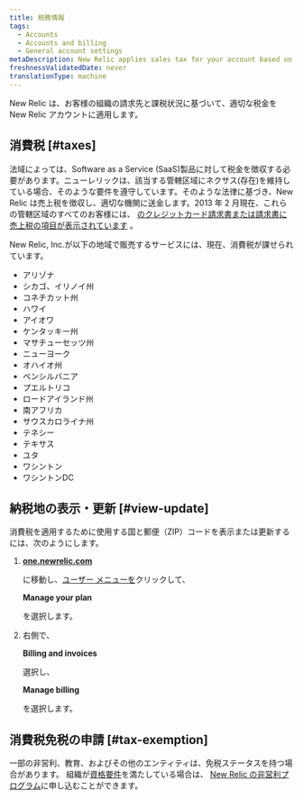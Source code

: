 ```yaml
---
title: 税務情報
tags:
  - Accounts
  - Accounts and billing
  - General account settings
metaDescription: New Relic applies sales tax for your account based on your location.
freshnessValidatedDate: never
translationType: machine
---
```


New Relic は、お客様の組織の請求先と課税状況に基づいて、適切な税金を New Relic アカウントに適用します。

## 消費税 [#taxes]

法域によっては、Software as a Service (SaaS)製品に対して税金を徴収する必要があります。ニューレリックは、該当する管轄区域にネクサス(存在)を維持している場合、そのような要件を遵守しています。そのような法律に基づき、New Relic は売上税を徴収し、適切な機関に送金します。2013 年 2 月現在、これらの管轄区域のすべてのお客様には、 [のクレジットカード請求書または請求書に売上税の項目が表示されています](/docs/accounts-partnerships/accounts/account-billing-usage/invoices-receipts) 。

New Relic, Inc.が以下の地域で販売するサービスには、現在、消費税が課せられています。

* アリゾナ
* シカゴ、イリノイ州
* コネチカット州
* ハワイ
* アイオワ
* ケンタッキー州
* マサチューセッツ州
* ニューヨーク
* オハイオ州
* ペンシルバニア
* プエルトリコ
* ロードアイランド州
* 南アフリカ
* サウスカロライナ州
* テネシー
* テキサス
* ユタ
* ワシントン
* ワシントンDC

## 納税地の表示・更新 [#view-update]

消費税を適用するために使用する国と郵便（ZIP）コードを表示または更新するには、次のようにします。

1. <DNT>**[one.newrelic.com](https://one.newrelic.com)**</DNT>

   に移動し、[ユーザー メニューを](/docs/accounts/accounts-billing/general-account-settings/intro-account-settings)クリックして、

   <DNT>**Manage your plan**</DNT>

   を選択します。

2. 右側で、

   <DNT>**Billing and invoices**</DNT>

   選択し、

   <DNT>**Manage billing**</DNT>

   を選択します。

## 消費税免税の申請 [#tax-exemption]

一部の非営利、教育、およびその他のエンティティは、免税ステータスを持つ場合があります。 組織が[資格要件](/docs/accounts-partnerships/accounts/account-billing-usage/eligibility-guidelines-new-relic-nonprofit-program)を満たしている場合は、 [New Relic の非営利プログラム](https://newrelic.com/social-impact/signup)に申し込むことができます。